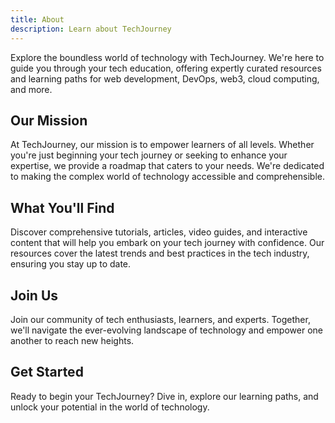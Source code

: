 ```yaml
---
title: About
description: Learn about TechJourney
---
```


Explore the boundless world of technology with TechJourney. We're here to guide you through your tech education, offering expertly curated resources and learning paths for web development, DevOps, web3, cloud computing, and more.

## Our Mission

At TechJourney, our mission is to empower learners of all levels. Whether you're just beginning your tech journey or seeking to enhance your expertise, we provide a roadmap that caters to your needs. We're dedicated to making the complex world of technology accessible and comprehensible.

## What You'll Find

Discover comprehensive tutorials, articles, video guides, and interactive content that will help you embark on your tech journey with confidence. Our resources cover the latest trends and best practices in the tech industry, ensuring you stay up to date.

## Join Us

Join our community of tech enthusiasts, learners, and experts. Together, we'll navigate the ever-evolving landscape of technology and empower one another to reach new heights.

## Get Started

Ready to begin your TechJourney? Dive in, explore our learning paths, and unlock your potential in the world of technology.